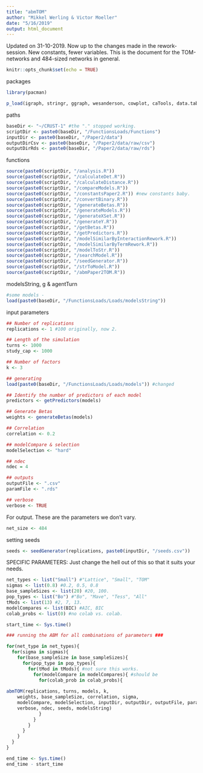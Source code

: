 ```yaml
---
title: "abmTOM"
author: "Mikkel Werling & Victor Moeller"
date: "5/16/2019"
output: html_document
---
```


Updated on 31-10-2019.
Now up to the changes made in the rework-session. New constants, fewer variables. This is the document for the TOM-networks and 484-sized networks in general. 


```r
knitr::opts_chunk$set(echo = TRUE)
```

packages

```r
library(pacman)

p_load(igraph, stringr, ggraph, wesanderson, cowplot, caTools, data.table, permute, matrixStats, MCMCpack, tidyverse, rlist, nnet)

```

paths

```r
baseDir <- "~/CRUST-1" #the "." stopped working. 
scriptDir <- paste0(baseDir, "/FunctionsLoads/Functions")
inputDir <- paste0(baseDir, "/Paper2/data")
outputDirCsv <- paste0(baseDir, "/Paper2/data/raw/csv")
outputDirRds <- paste0(baseDir, "/Paper2/data/raw/rds")
```

functions

```r
source(paste0(scriptDir, "/analysis.R"))
source(paste0(scriptDir, "/calculateDet.R"))
source(paste0(scriptDir, "/calculateDistance.R"))
source(paste0(scriptDir, "/compareModels.R"))
source(paste0(scriptDir, "/constantsPaper2.R")) #new constants baby.
source(paste0(scriptDir, "/convertBinary.R"))
source(paste0(scriptDir, "/generateBetas.R"))
source(paste0(scriptDir, "/generateModels.R"))
source(paste0(scriptDir, "/generateXSet.R"))
source(paste0(scriptDir, "/generateY.R"))
source(paste0(scriptDir, "/getBetas.R"))
source(paste0(scriptDir, "/getPredictors.R"))
source(paste0(scriptDir, "/modelSimilarByInteractionRework.R"))
source(paste0(scriptDir, "/modelSimilarByTermRework.R"))
source(paste0(scriptDir, "/modelToStr.R"))
source(paste0(scriptDir, "/searchModel.R"))
source(paste0(scriptDir, "/seedGenerator.R"))
source(paste0(scriptDir, "/strToModel.R"))
source(paste0(scriptDir, "/abmPaper2TOM.R")) 
```

modelsString, g & agentTurn

```r

#some models -  
load(paste0(baseDir, "/FunctionsLoads/Loads/modelsString"))

```

input parameters

```r

## Number of replications
replications <- 1 #100 originally, now 2. 

## Length of the simulation
turns <- 1000
study_cap <- 1000

## Number of factors
k <- 3

## generating 
load(paste0(baseDir, "/FunctionsLoads/Loads/models")) #changed

## Identify the number of predictors of each model
predictors <- getPredictors(models)

## Generate Betas
weights <- generateBetas(models)

## Correlation
correlation <- 0.2

## modelCompare & selection
modelSelection <- "hard"

## ndec
ndec = 4

## outputs
outputFile <- ".csv" 
paramFile <- ".rds"

## verbose
verbose <- TRUE
```

For output. 
These are the parameters we don't vary. 

```r
net_size <- 484

```

setting seeds

```r
seeds <- seedGenerator(replications, paste0(inputDir, "/seeds.csv"))

```

SPECIFIC PARAMETERS:
Just change the hell out of this so that it suits your needs. 

```r
net_types <- list("Small") #"Lattice", "Small", "TOM"
sigmas <- list(0.8) #0.2, 0.5, 0.8 
base_sampleSizes <- list(20) #20, 100. 
pop_types <- list("Bo") #"Bo", "Mave", "Tess", "All"
tMods <- list(13) #2, 7, 13. 
modelCompares <- list(BIC) #AIC, BIC 
colab_probs <- list(0) #no colab vs. colab. 

```

```r

start_time <- Sys.time()

### running the ABM for all combinations of parameters ### 

for(net_type in net_types){ 
  for(sigma in sigmas){
    for(base_sampleSize in base_sampleSizes){
      for(pop_type in pop_types){
        for(tMod in tMods){ #not sure this works. 
          for(modelCompare in modelCompares){ #should be
            for(colab_prob in colab_probs){
        
abmTOM(replications, turns, models, k, 
    weights, base_sampleSize, correlation, sigma,
    modelCompare, modelSelection, inputDir, outputDir, outputFile, paramFile,
    verbose, ndec, seeds, modelsString)
            }
          }
        }
      }
    }
  }
}

end_time <- Sys.time()
end_time - start_time

```
